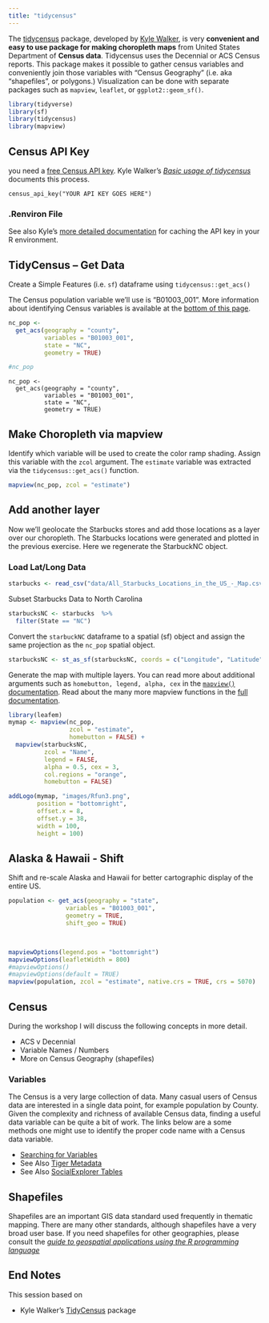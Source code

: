 ```yaml
---
title: "tidycensus"
---
```


The [tidycensus](https://walkerke.github.io/tidycensus/index.html) package, developed by [Kyle Walker](https://walkerke.github.io/), is very **convenient and easy to use package for making choropleth maps** from United States Department of **Census data**. Tidycensus uses the Decennial or ACS Census reports.  This package makes it possible to gather census variables and conveniently join those variables with "Census Geography" (i.e. aka "shapefiles", or polygons.)  Visualization can be done with separate packages such as `mapview`, `leaflet`, or `ggplot2::geom_sf()`.  


```r
library(tidyverse)
library(sf)
library(tidycensus)
library(mapview)
```

## Census API Key

you need a [free Census API key](https://api.census.gov/data/key_signup.html).  Kyle Walker's [*Basic usage of tidycensus*](https://walkerke.github.io/tidycensus/articles/basic-usage.html) documents this process. 

```{}
census_api_key("YOUR API KEY GOES HERE")
```

### .Renviron File

See also Kyle's [more detailed documentation](https://walkerke.github.io/tidycensus/reference/census_api_key.html) for caching the API key in your R environment. 


## TidyCensus -- Get Data

Create a Simple Features (i.e. `sf`) dataframe using `tidycensus::get_acs()`

The Census population variable we'll use is "B01003_001".  More information about identifying Census variables is available at the [bottom of this page](#variables).

```r
nc_pop <- 
  get_acs(geography = "county",
          variables = "B01003_001",
          state = "NC",
          geometry = TRUE)

#nc_pop
```

```{}
nc_pop <- 
  get_acs(geography = "county",
          variables = "B01003_001",
          state = "NC",
          geometry = TRUE)
```




## Make Choropleth via mapview

Identify which variable will be used to create the color ramp shading.  Assign this variable with the `zcol` argument.  The `estimate` variable was extracted via the `tidycensus::get_acs()` function.


```r
mapview(nc_pop, zcol = "estimate")
```


## Add another layer

Now we'll geolocate the Starbucks stores and add those locations as a layer over our choropleth.  The Starbucks locations were generated and plotted in the previous exercise.  Here we regenerate the StarbuckNC object.

### Load Lat/Long Data

```r
starbucks <- read_csv("data/All_Starbucks_Locations_in_the_US_-_Map.csv")
```


Subset Starbucks Data to North Carolina  

```r
starbucksNC <- starbucks  %>% 
  filter(State == "NC")
```

Convert the `starbuckNC` dataframe to a spatial (sf) object and assign the same projection as the `nc_pop` spatial object.

```r
starbucksNC <- st_as_sf(starbucksNC, coords = c("Longitude", "Latitude"),  crs = st_crs(nc_pop))
```

Generate the map with multiple layers.  You can read more about additional arguments such as `homebutton, legend, alpha, cex` in the [`mapview()` documentation](https://r-spatial.github.io/mapview/reference/mapView.html).  Read about the many more mapview functions in the [full documentation](https://r-spatial.github.io/mapview/reference/).

```r
library(leafem)
mymap <- mapview(nc_pop, 
                 zcol = "estimate", 
                 homebutton = FALSE) + 
  mapview(starbucksNC, 
          zcol = "Name", 
          legend = FALSE, 
          alpha = 0.5, cex = 3, 
          col.regions = "orange",
          homebutton = FALSE) 

addLogo(mymap, "images/Rfun3.png",
        position = "bottomright",
        offset.x = 8,
        offset.y = 38,
        width = 100,
        height = 100)
```


## Alaska & Hawaii - Shift 

Shift and re-scale Alaska and Hawaii for better cartographic display of the entire US.

```r

population <- get_acs(geography = "state",
                variables = "B01003_001",
                geometry = TRUE,
                shift_geo = TRUE)

 
```


```r
mapviewOptions(legend.pos = "bottomright")
mapviewOptions(leafletWidth = 800)
#mapviewOptions()
#mapviewOptions(default = TRUE)
mapview(population, zcol = "estimate", native.crs = TRUE, crs = 5070)
```



##  Census

During the workshop I will discuss the following concepts in more detail.

- ACS v Decennial
- Variable Names / Numbers
- More on Census Geography (shapefiles)

### Variables

The Census is a very large collection of data.  Many casual users of Census data are interested in a single data point, for example population by County.  Given the complexity and richness of available Census data, finding a useful data variable can be quite a bit of work.  The links below are a some methods one might use to identify the proper code name with a Census data variable.

- [Searching for Variables](https://walkerke.github.io/tidycensus/articles/basic-usage.html#searching-for-variables)
- See Also [Tiger Metadata](https://www2.census.gov/geo/tiger/TIGER_DP/2015ACS/Metadata/STATE_METADATA_2015.txt)
- See Also [SocialExplorer Tables](https://www.socialexplorer.com/data/ACS2015_5yr/metadata/?ds=ACS15_5yr)

## Shapefiles

Shapefiles are an important GIS data standard used frequently in thematic mapping.  There are many other standards, although shapefiles have a very broad user base.  If you need shapefiles for other geographies, please consult the [*guide to geospatial applications using the R programming language*](https://guides.library.duke.edu/r-geospatial) 

## End Notes

This session based on 

- Kyle Walker's [TidyCensus](https://walkerke.github.io/tidycensus/) package